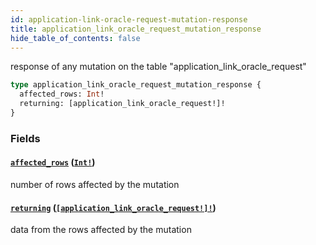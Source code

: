 ```yaml
---
id: application-link-oracle-request-mutation-response
title: application_link_oracle_request_mutation_response
hide_table_of_contents: false
---
```


response of any mutation on the table "application_link_oracle_request"

```graphql
type application_link_oracle_request_mutation_response {
  affected_rows: Int!
  returning: [application_link_oracle_request!]!
}
```

### Fields

#### [`affected_rows`](#) ([`Int!`](/07-graphql/scalars/int))

number of rows affected by the mutation

#### [`returning`](#) ([`[application_link_oracle_request!]!`](/07-graphql/objects/application-link-oracle-request))

data from the rows affected by the mutation
